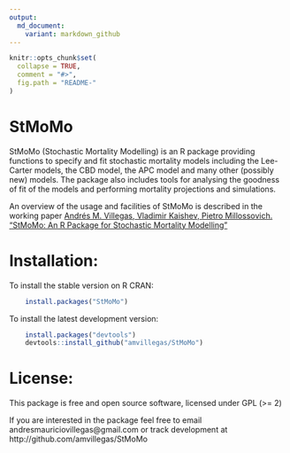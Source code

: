 ```yaml
---
output:
  md_document:
    variant: markdown_github
---
```


<!-- README.md is generated from README.Rmd. Please edit that file -->

```r
knitr::opts_chunk$set(
  collapse = TRUE,
  comment = "#>",
  fig.path = "README-"
)
```


StMoMo
========================================================

StMoMo (Stochastic Mortality Modelling) is an R package providing functions to specify 
and fit stochastic mortality models including the Lee-Carter models, the CBD model, 
the APC model and many other (possibly new) models. The package also includes tools for 
analysing the goodness of fit of the models and performing mortality projections and simulations.

An overview of the usage and facilities of StMoMo is described in the working paper [Andrés M. Villegas, Vladimir Kaishev, Pietro Millossovich. “StMoMo: An R Package for Stochastic Mortality Modelling”](https://github.com/amvillegas/StMoMo/blob/master/inst/doc/StMoMoVignette.pdf)

# Installation:

To install the stable version on R CRAN:

```R
    install.packages("StMoMo")
````

To install the latest development version: 

```R
    install.packages("devtools")
    devtools::install_github("amvillegas/StMoMo")
````

# License:

This package is free and open source software, licensed under GPL (>= 2)

If you are interested in the package feel free to email andresmauriciovillegas@gmail.com
or track development at http://github.com/amvillegas/StMoMo
